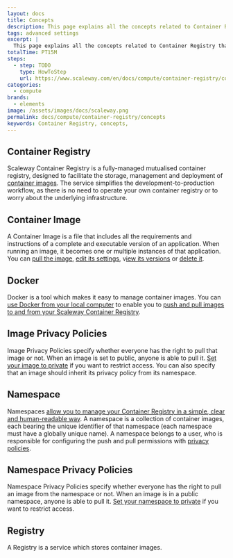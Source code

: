 ```yaml
---
layout: docs
title: Concepts
description: This page explains all the concepts related to Container Registry
tags: advanced settings
excerpt: |
  This page explains all the concepts related to Container Registry that you might encounter while using Scaleway products and ressources.
totalTime: PT15M
steps:
  - step: TODO
    type: HowToStep
    url: https://www.scaleway.com/en/docs/compute/container-registry/concepts
categories:
  - compute
brands:
  - elements
image: /assets/images/docs/scaleway.png
permalink: docs/compute/container-registry/concepts
keywords: Container Registry, concepts,
---
```




<Concept opened>

## Container Registry

Scaleway Container Registry is a fully-managed mutualised container registry, designed to facilitate the storage, management and deployment of [container images](#container-image). The service simplifies the development-to-production workflow, as there is no need to operate your own container registry or to worry about the underlying infrastructure.

</Concept>

<Concept opened>

## Container Image

A Container Image is a file that includes all the requirements and instructions of a complete and executable version of an application. When running an image, it becomes one or multiple instances of that application. You can [pull the image](/compute/container-registry/how-to/pull-images/), [edit its settings](/compute/container-registry/how-to/manage-image-privacy-settings/), v[iew its versions](/compute/container-registry/how-to/display-image-versions/) or [delete it](/compute/container-registry/how-to/delete-image/).

</Concept>

<Concept opened>

<Concept opened>

## Docker

Docker is a tool which makes it easy to manage container images. You can [use Docker from your local computer](compute/container-registry/how-to/connect-docker-cli/) to enable you to [push and pull images to and from your Scaleway Container Registry](/compute/container-registry/how-to/push-images/).

</Concept>

<Concept opened>

## Image Privacy Policies

Image Privacy Policies specify whether everyone has the right to pull that image or not. When an image is set to public, anyone is able to pull it. [Set your image to private](/compute/container-registry/how-to/manage-image-privacy-settings/) if you want to restrict access. You can also specify that an image should inherit its privacy policy from its namespace.

</Concept>

<Concept>

## Namespace

Namespaces [allow you to manage your Container Registry in a simple, clear and human-readable way](/content/compute/container-registry/how-to/create-namespace). A namespace is a collection of container images, each bearing the unique identifier of that namespace (each namespace must have a globally unique name). A namespace belongs to a user, who is responsible for configuring the push and pull permissions with [privacy policies](#namespace-privacy-policies).

</Concept>

<Concept>

## Namespace Privacy Policies

Namespace Privacy Policies specify whether everyone has the right to pull an image from the namespace or not. When an image is in a public namespace, anyone is able to pull it. [Set your namespace to private](/content/compute/container-registry/how-to/manage-namespace-privacy-policies) if you want to restrict access.

</Concept>

<Concept>

## Registry

A Registry is a service which stores container images.

</Concept>
